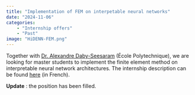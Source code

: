```yaml
---
title: "Implementation of FEM on interpetable neural networks"
date: "2024-11-06"
categories:
    - "Internship offers"
    - "Past"
image: "HiDENN-FEM.png"
---
```


Together with [Dr. Alexandre Daby-Seesaram](https://alexandredabyseesaram.github.io/) (École Polytechnique), we are looking for master students to implement the finite element method on interpretable neural network architectures. The internship description can be found [here](/posts/2024/2024-11-06_internship_LMS_HiDENN-FEM/HiDENN-FEM_stage.pdf) (in French).

**Update** : the position has been filled.